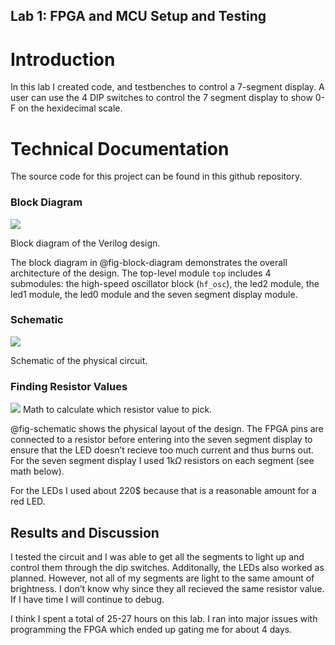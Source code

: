 ## Lab 1: FPGA and MCU Setup and Testing

# Introduction
In this lab I created code, and testbenches to control a 7-segment display. A user can use the 4 DIP switches to control the 7 segment display to show 0-F on the hexidecimal scale.

# Technical Documentation
The source code for this project can be found in this github repository.

### Block Diagram
::: {#fig-block-diagram}
![](images/block-diagram.png)

Block diagram of the Verilog design.
:::


The block diagram in @fig-block-diagram demonstrates the overall architecture of the design.
The top-level module `top` includes 4 submodules: the high-speed oscillator block (`hf_osc`), the led2 module, the led1 module, the led0 module and the seven segment display module.

### Schematic
::: {#fig-schematic}
![](images/schematic.png)

Schematic of the physical circuit.
:::

### Finding Resistor Values
::: {#fig-math}
![](images/math.png)
Math to calculate which resistor value to pick.
:::

@fig-schematic shows the physical layout of the design.
The FPGA pins are connected to a resistor before entering into the seven segment display to ensure that the LED doesn't recieve too much current and thus burns out. For the seven segment display I used 1k$\Omega$ resistors on each segment (see math below).

For the LEDs I used about 220\Omega$ because that is a reasonable amount for a red LED.

## Results and Discussion
I tested the circuit and I was able to get all the segments to light up and control them through the dip switches. Additonally, the LEDs also worked as planned. However, not all of my segments are light to the same amount of brightness. I don't know why since they all recieved the same resistor value. If I have time I will continue to debug.

I think I spent a total of 25-27 hours on this lab. I ran into major issues with programming the FPGA which ended up gating me for about 4 days.
